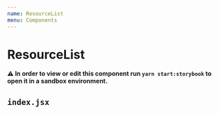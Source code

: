 ```yaml
---
name: ResourceList
menu: Components
---
```




# ResourceList

**⚠️ In order to view or edit this component run `yarn start:storybook` to open it in a sandbox environment.**

## `index.jsx`
